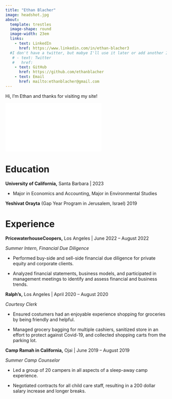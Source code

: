 ```yaml
---
title: "Ethan Blacher"
image: headshot.jpg
about: 
  template: trestles
  image-shape: round
  image-width: 23em
  links:
    - text: LinkedIn
      href: https://www.linkedin.com/in/ethan-blacher3
  #I don't have a twitter, but mabye I'll use it later or add another Icon
   # - text: Twitter
   #   href: 
    - text: GitHub
      href: https://github.com/ethanblacher
    - text: Email
      href: mailto:ethanblacher@gmail.com
---
```


Hi, I'm Ethan and thanks for visiting my site!

![](google6b3a4eb18b97a649.html)

# **Education**

**University of California,** Santa Barbara \| 2023

-   Major in Economics and Accounting, Major in Environmental Studies

**Yeshivat Orayta** (Gap Year Program in Jerusalem, Israel) 2019

# **Experience**

**PricewaterhouseCoopers,** Los Angeles \| June 2022 -- August 2022

*Summer Intern, Financial Due Diligence*

-   Performed buy-side and sell-side financial due diligence for private equity and corporate clients.

-   Analyzed financial statements, business models, and participated in management meetings to identify and assess financial and business trends.

**Ralph's,** Los Angeles \| April 2020 -- August 2020

*Courtesy Clerk*

-   Ensured costumers had an enjoyable experience shopping for groceries by being friendly and helpful.

-   Managed grocery bagging for multiple cashiers, sanitized store in an effort to protect against Covid-19, and collected shopping carts from the parking lot.

**Camp Ramah in California,** Ojai \| June 2019 -- August 2019

*Summer Camp Counselor*

-   Led a group of 20 campers in all aspects of a sleep-away camp experience.

-   Negotiated contracts for all child care staff, resulting in a 200 dollar salary increase and longer breaks.
